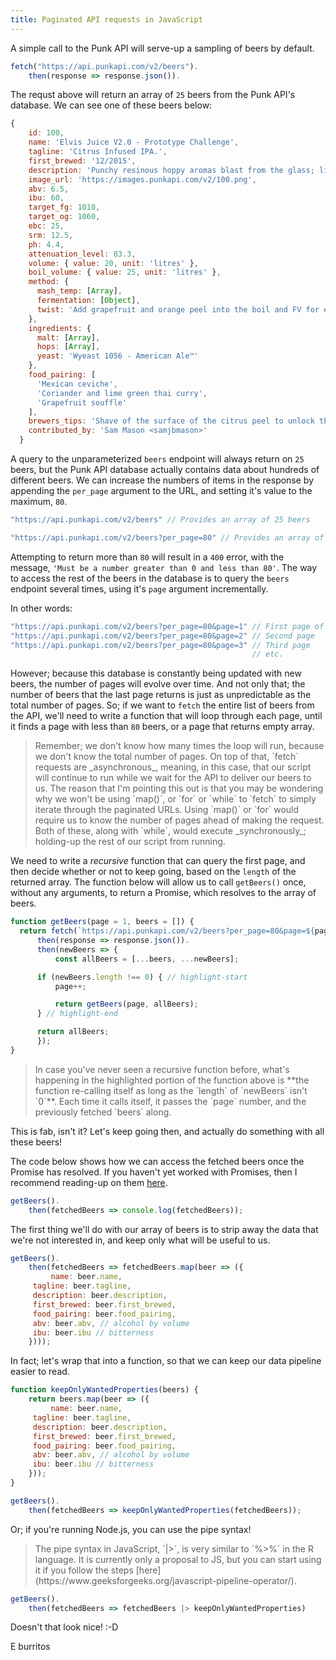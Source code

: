 ```yaml
---
title: Paginated API requests in JavaScript
---
```


A simple call to the Punk API will serve-up a sampling of beers by default.

```javascript
fetch("https://api.punkapi.com/v2/beers").
    then(response => response.json()).
```

The requst above will return an array of `25` beers from the Punk API's database.
We can see one of these beers below:

```javascript
{
    id: 100,
    name: 'Elvis Juice V2.0 - Prototype Challenge',
    tagline: 'Citrus Infused IPA.',
    first_brewed: '12/2015',
    description: 'Punchy resinous hoppy aromas blast from the glass; light floral and citrus notes riff against huge piney character. Showcasing Citra, Simcoe and Amarillo at their absolute best. A huge dose of grapefruit peel brings swirls of fresh pithy zest, accentuating the dry hops and building on the dry, biscuit malt base.',
    image_url: 'https://images.punkapi.com/v2/100.png',
    abv: 6.5,
    ibu: 60,
    target_fg: 1010,
    target_og: 1060,
    ebc: 25,
    srm: 12.5,
    ph: 4.4,
    attenuation_level: 83.3,
    volume: { value: 20, unit: 'litres' },
    boil_volume: { value: 25, unit: 'litres' },
    method: {
      mash_temp: [Array],
      fermentation: [Object],
      twist: 'Add grapefruit and orange peel into the boil and FV for extra citrus twist'
    },
    ingredients: {
      malt: [Array],
      hops: [Array],
      yeast: 'Wyeast 1056 - American Ale™'
    },
    food_pairing: [
      'Mexican ceviche',
      'Coriander and lime green thai curry',
      'Grapefruit souffle'
    ],
    brewers_tips: 'Shave of the surface of the citrus peel to unlock the highly aromatic compounds into the beer. Avoid putting any white pith into the brew as it will create an intense and unpleasant bitterness.',
    contributed_by: 'Sam Mason <samjbmason>'
  }
```

A query to the unparameterized `beers` endpoint will always return on `25` beers, but the Punk API database actually contains data about hundreds of different beers.
We can increase the numbers of items in the response by appending the `per_page` argument to the URL, and setting it's value to the maximum, `80`.

```javascript
"https://api.punkapi.com/v2/beers" // Provides an array of 25 beers

"https://api.punkapi.com/v2/beers?per_page=80" // Provides an array of max 80 beers 
```

Attempting to return more than `80` will result in a `400` error, with the message, `'Must be a number greater than 0 and less than 80'`.
The way to access the rest of the beers in the database is to query the `beers` endpoint several times, using it's `page` argument incrementally.

In other words:

```javascript
"https://api.punkapi.com/v2/beers?per_page=80&page=1" // First page of 80 beers // highlight-line
"https://api.punkapi.com/v2/beers?per_page=80&page=2" // Second page 
"https://api.punkapi.com/v2/beers?per_page=80&page=3" // Third page 
                                                      // etc.
```

However; because this database is constantly being updated with new beers, the number of pages will evolve over time.
And not only that; the number of beers that the last page returns is just as unpredictable as the total number of pages.
So; if we want to `fetch` the entire list of beers from the API, we'll need to write a function that will loop through each page, until it finds a page with less than `80` beers, or a page that returns empty array.

<blockquote>
	Remember; we don't know how many times the loop will run, because we don't know the total number of pages.
	On top of that, `fetch` requests are _asynchronous_, meaning, in this case, that our script will continue to run while we wait for the API to deliver our beers to us.
	The reason that I'm pointing this out is that you may be wondering why we won't be using `map()`, or `for` or `while` to `fetch` to simply iterate through the paginated URLs.
	Using `map()` or `for` would require us to know the number of pages ahead of making the request.
	Both of these, along with `while`, would execute _synchronously_; holding-up the rest of our script from running. 
</blockquote>

We need to write a _recursive_ function that can query the first page, and then decide whether or not to keep going, based on the `length` of the returned array.
The function below will allow us to call `getBeers()` once, without any arguments, to return a Promise, which resolves to the array of beers.

```javascript
function getBeers(page = 1, beers = []) {
  return fetch(`https://api.punkapi.com/v2/beers?per_page=80&page=${page}`).
      then(response => response.json()).
      then(newBeers => {
          const allBeers = [...beers, ...newBeers];

	  if (newBeers.length !== 0) { // highlight-start
	      page++;

	      return getBeers(page, allBeers);
	  } // highlight-end

	  return allBeers;
	  });
}
```

<blockquote>
	In case you've never seen a recursive function before, what's happening in the highlighted portion of the function above is **the function re-calling itself as long as the `length` of `newBeers` isn't `0`**. 
	Each time it calls itself, it passes the `page` number, and the previously fetched `beers` along.
</blockquote>

This is fab, isn't it?
Let's keep going then, and actually do something with all these beers!

The code below shows how we can access the fetched beers once the Promise has resolved.
If you haven't yet worked with Promises, then I recommend reading-up on them [here](https://medium.com/@kevinyckim33/what-are-promises-in-javascript-f1a5fc5b34bf).

```javascript
getBeers().
    then(fetchedBeers => console.log(fetchedBeers));
```

The first thing we'll do with our array of beers is to strip away the data that we're not interested in, and keep only what will be useful to us.

```javascript
getBeers().
    then(fetchedBeers => fetchedBeers.map(beer => ({
         name: beer.name,
	 tagline: beer.tagline,
	 description: beer.description,
	 first_brewed: beer.first_brewed,
	 food_pairing: beer.food_pairing,
	 abv: beer.abv, // alcohol by volume
	 ibu: beer.ibu // bitterness
    })));
```

In fact; let's wrap that into a function, so that we can keep our data pipeline easier to read.

```javascript
function keepOnlyWantedProperties(beers) {
    return beers.map(beer => ({
         name: beer.name,
	 tagline: beer.tagline,
	 description: beer.description,
	 first_brewed: beer.first_brewed,
	 food_pairing: beer.food_pairing,
	 abv: beer.abv, // alcohol by volume
	 ibu: beer.ibu // bitterness
    }));
}

getBeers().
    then(fetchedBeers => keepOnlyWantedProperties(fetchedBeers));
```

Or; if you're running Node.js, you can use the pipe syntax!

<blockquote>
The pipe syntax in JavaScript, `|>`, is very similar to `%>%` in the R language.
It is currently only a proposal to JS, but you can start using it if you follow the steps [here](https://www.geeksforgeeks.org/javascript-pipeline-operator/). 
</blockquote>

```javascript
getBeers().
    then(fetchedBeers => fetchedBeers |> keepOnlyWantedProperties)
```

Doesn't that look nice! :-D

<div className="tacos">E burritos</div>

